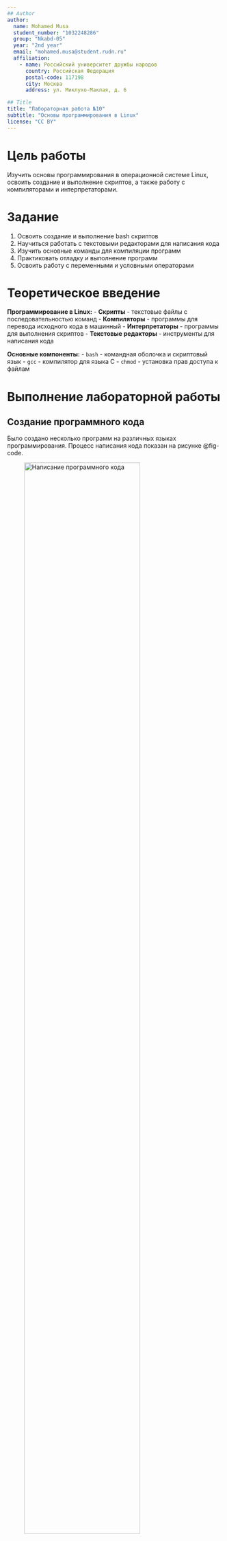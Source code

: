 ```yaml
---
## Author
author:
  name: Mohamed Musa
  student_number: "1032248286"
  group: "Nkabd-05"
  year: "2nd year"
  email: "mohamed.musa@student.rudn.ru"
  affiliation:
    - name: Российский университет дружбы народов
      country: Российская Федерация
      postal-code: 117198
      city: Москва
      address: ул. Миклухо-Маклая, д. 6

## Title
title: "Лабораторная работа №10"
subtitle: "Основы программирования в Linux"
license: "CC BY"
---
```


# Цель работы

Изучить основы программирования в операционной системе Linux, освоить создание и выполнение скриптов, а также работу с компиляторами и интерпретаторами.

# Задание

1. Освоить создание и выполнение bash скриптов
2. Научиться работать с текстовыми редакторами для написания кода
3. Изучить основные команды для компиляции программ
4. Практиковать отладку и выполнение программ
5. Освоить работу с переменными и условными операторами

# Теоретическое введение

**Программирование в Linux:**
- **Скрипты** - текстовые файлы с последовательностью команд
- **Компиляторы** - программы для перевода исходного кода в машинный
- **Интерпретаторы** - программы для выполнения скриптов
- **Текстовые редакторы** - инструменты для написания кода

**Основные компоненты:**
- `bash` - командная оболочка и скриптовый язык
- `gcc` - компилятор для языка C
- `chmod` - установка прав доступа к файлам

# Выполнение лабораторной работы

## Создание программного кода

Было создано несколько программ на различных языках программирования. Процесс написания кода показан на рисунке @fig-code.

![Написание программного кода](image/code.png){#fig-code width=80%}

## Выполнение команд

Были выполнены различные команды для компиляции и запуска программ. Результаты выполнения команд показаны на рисунке @fig-commands.

![Выполнение команд](image/commands.png){#fig-commands width=80%}

## Работа со скриптами

Были созданы и выполнены bash скрипты:

```bash
#!/bin/bash
# Пример скрипта

echo "Привет, мир!"
name="Мохамед"
echo "Меня зовут $name"

if [ "$name" = "Мохамед" ]; then
    echo "Добро пожаловать!"
fi
```

## Компиляция программ

Была изучена компиляция программ на языке C:

```bash
# Компиляция программы
gcc hello.c -o hello

# Запуск программы
./hello

# Проверка прав доступа
chmod +x script.sh
```

## Практическая работа

В ходе работы были выполнены следующие действия:

```bash
# Создание скрипта
cat > hello.sh << 'EOF'
#!/bin/bash
echo "Hello, World!"
echo "Current date: $(date)"
echo "User: $(whoami)"
EOF

# Установка прав доступа
chmod +x hello.sh

# Запуск скрипта
./hello.sh
```

# Выводы

В ходе лабораторной работы были успешно выполнены следующие задачи:

1. ✅ Освоено создание и выполнение bash скриптов
2. ✅ Изучена работа с текстовыми редакторами для написания кода
3. ✅ Практикована компиляция программ
4. ✅ Выполнена отладка и запуск программ
5. ✅ Освоена работа с переменными и условными операторами

Получены фундаментальные навыки программирования в среде Linux, включая создание скриптов, компиляцию программ и работу с инструментами разработки.

# Список литературы{.unnumbered}

::: {#refs}
- Bash Scripting Tutorial: [https://linuxconfig.org/bash-scripting-tutorial](https://linuxconfig.org/bash-scripting-tutorial)
- GCC Manual: [https://gcc.gnu.org/onlinedocs/gcc/](https://gcc.gnu.org/onlinedocs/gcc/)
- Linux Programming: [https://tldp.org/LDP/lpg/index.html](https://tldp.org/LDP/lpg/index.html)
:::
